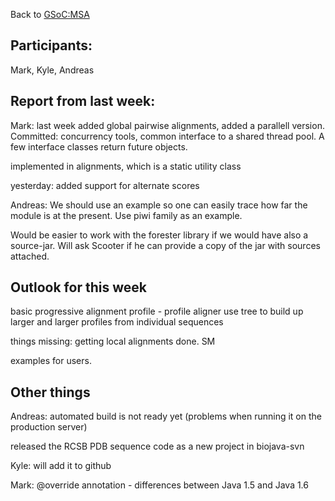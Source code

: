 Back to [[GSoC:MSA]]

==Participants:==
Mark, Kyle, Andreas

==Report from last week:==

Mark: last week added global pairwise alignments, added a parallell version. Committed:  concurrency tools, common interface to a shared thread pool. A few interface classes return future objects.

implemented in alignments, which is a static utility class

yesterday: added support for alternate scores 


Andreas: We should use an example so one can easily trace how far the module is at the present. Use piwi family as an example.

Would be easier to work with the forester library if we would have also a source-jar. Will ask Scooter if he can provide a copy of the jar with sources attached.


== Outlook for this week ==

basic progressive alignment profile - profile aligner use tree to build up larger and larger profiles from individual sequences

things missing:
getting local alignments done.  SM

examples for users.

== Other things ==

Andreas: 
automated build is not ready yet (problems when running it on the production server)

released the RCSB PDB sequence code as a new project in biojava-svn

Kyle: will add it to github

Mark:
@override annotation - differences between Java 1.5 and Java 1.6